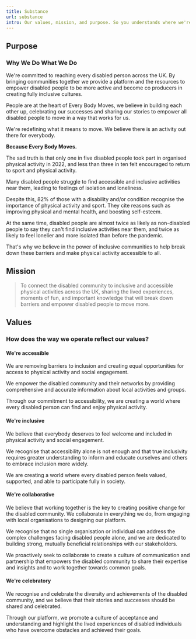 ```yaml
---
title: Substance
url: substance
intro: Our values, mission, and purpose. So you understands where we're headed and what we're trying to achieve.
---
```


## Purpose

### Why We Do What We Do

We're committed to reaching every disabled person across the UK. By bringing communities together we provide a platform and the resources to empower disabled people to be more active and become co producers in creating fully inclusive cultures.

People are at the heart of Every Body Moves, we believe in building each other up, celebrating our successes and sharing our stories to empower all disabled people to move in a way that works for us.

We're redefining what it means to move. We believe there is an activity out there for everybody.

**Because Every Body Moves.**

The sad truth is that only one in five disabled people took part in organised physical activity in 2022, and less than three in ten felt encouraged to return to sport and physical activity.

Many disabled people struggle to find accessible and inclusive activities near them, leading to feelings of isolation and loneliness.

Despite this, 82% of those with a disability and/or condition recognise the importance of physical activity and sport. They cite reasons such as improving physical and mental health, and boosting self-esteem.

At the same time, disabled people are almost twice as likely as non-disabled people to say they can't find inclusive activities near them, and twice as likely to feel lonelier and more isolated than before the pandemic.

That's why we believe in the power of inclusive communities to help break down these barriers and make physical activity accessible to all.


## Mission

> To connect the disabled community to inclusive and accessible physical activities across the UK, sharing the lived experiences, moments of fun, and important knowledge that will break down barriers and empower disabled people to move more. 



## Values

### How does the way we operate reflect our values?

#### We're accessible
We are removing barriers to inclusion and creating equal opportunities for access to physical activity and social engagement. 

We empower the disabled community and their networks by providing comprehensive and accurate information about local activities and groups.

Through our commitment to accessibility, we are creating a world where every disabled person can find and enjoy physical activity. 

#### We're inclusive
We believe that everybody deserves to feel welcome and included in physical activity and social engagement.  

We recognise that accessibility alone is not enough and that true inclusivity requires greater understanding to inform and educate ourselves and others to embrace inclusion more widely.

We are creating a world where every disabled person feels valued, supported, and able to participate fully in society.  


#### We're collaborative
We believe that working together is the key to creating positive change for the disabled community. We collaborate in everything we do, from engaging with local organisations to designing our platform. 

We recognise that no single organisation or individual can address the complex challenges facing disabled people alone, and we are dedicated to building strong, mutually beneficial relationships with our stakeholders. 

We proactively seek to collaborate to create a culture of communication and partnership that empowers the disabled community to share their expertise and insights and to work together towards common goals.


#### We're celebratory
We recognise and celebrate the diversity and achievements of the disabled community, and we believe that their stories and successes should be shared and celebrated.

Through our platform, we promote a culture of acceptance and understanding and highlight the lived experiences of disabled individuals who have overcome obstacles and achieved their goals. 
